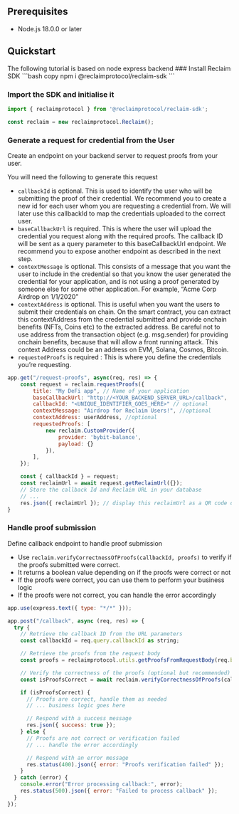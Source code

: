 
## Prerequisites

- Node.js 18.0.0 or later

## Quickstart

<Callout type='info'>
The following tutorial is based on node express backend
</Callout>

<Steps>
### Install Reclaim SDK
```bash copy
npm i @reclaimprotocol/reclaim-sdk
```

### Import the SDK and initialise it
```js copy showLineNumbers
import { reclaimprotocol } from '@reclaimprotocol/reclaim-sdk';

const reclaim = new reclaimprotocol.Reclaim();
```

### Generate a request for credential from the User
Create an endpoint on your backend server to request proofs from your user.

You will need the following to generate this request
- `callbackId` is optional. This is used to identify the user who will be submitting the proof of their credential. We recommend you to create a new id for each user whom you are requesting a credential from. We will later use this callbackId to map the credentials uploaded to the correct user.
- `baseCallbackUrl` is required. This is where the user will upload the credential you request along with the required proofs. The callback ID will be sent as a query parameter to this baseCallbackUrl endpoint. We recommend you to expose another endpoint as described in the next step.
- `contextMessage` is optional. This consists of a message that you want the user to include in the credential so that you know the user generated the credential for your application, and is not using a proof generated by someone else for some other application. For example, “Acme Corp Airdrop on 1/1/2020”
- `contextAddress` is optional. This is useful when you want the users to submit their credentials on chain. On the smart contract, you can extract this contextAddress from the credential submitted and provide onchain benefits (NFTs, Coins etc) to the extracted address. Be careful not to use address from the transaction object (e.g. msg.sender) for providing onchain benefits, because that will allow a front running attack. This context Address could be an address on EVM, Solana, Cosmos, Bitcoin.
- `requestedProofs` is required : This is where you define the credentials you’re requesting.

```js copy {2} showLineNumbers
app.get("/request-proofs", async(req, res) => {
    const request = reclaim.requestProofs({
        title: "My DeFi app", // Name of your application
        baseCallbackUrl: "http://<YOUR_BACKEND_SERVER_URL>/callback", 
        callbackId: "<UNIQUE_IDENTIFIER_GOES_HERE>" // optional
        contextMessage: "Airdrop for Reclaim Users!", //optional
        contextAddress: userAddress, //optional
        requestedProofs: [
            new reclaim.CustomProvider({
                provider: 'bybit-balance',
                payload: {}
            }),
        ],
    });

    const { callbackId } = request;
    const reclaimUrl = await request.getReclaimUrl({});
    // Store the callback Id and Reclaim URL in your database
    // ...
    res.json({ reclaimUrl }); // display this reclaimUrl as a QR code on laptop or as a link on mobile devices for users to initiate creating proofs
}
```

### Handle proof submission
Define callback endpoint to handle proof submission
- Use `reclaim.verifyCorrectnessOfProofs(callbackId, proofs)` to verify if the proofs submitted were correct.
- It returns a boolean value depending on if the proofs were correct or not
- If the proofs were correct, you can use them to perform your business logic
- If the proofs were not correct, you can handle the error accordingly

```js copy {12} showLineNumbers
app.use(express.text({ type: "*/*" }));

app.post("/callback", async (req, res) => {
  try {
    // Retrieve the callback ID from the URL parameters
    const callbackId = req.query.callbackId as string;

    // Retrieve the proofs from the request body
    const proofs = reclaimprotocol.utils.getProofsFromRequestBody(req.body)

    // Verify the correctness of the proofs (optional but recommended)
    const isProofsCorrect = await reclaim.verifyCorrectnessOfProofs(callbackId, proofs);

    if (isProofsCorrect) {
      // Proofs are correct, handle them as needed
      // ... business logic goes here

      // Respond with a success message
      res.json({ success: true });
    } else {
      // Proofs are not correct or verification failed
      // ... handle the error accordingly

      // Respond with an error message
      res.status(400).json({ error: "Proofs verification failed" });
    }
  } catch (error) {
    console.error("Error processing callback:", error);
    res.status(500).json({ error: "Failed to process callback" });
  }
});
```
</Steps>